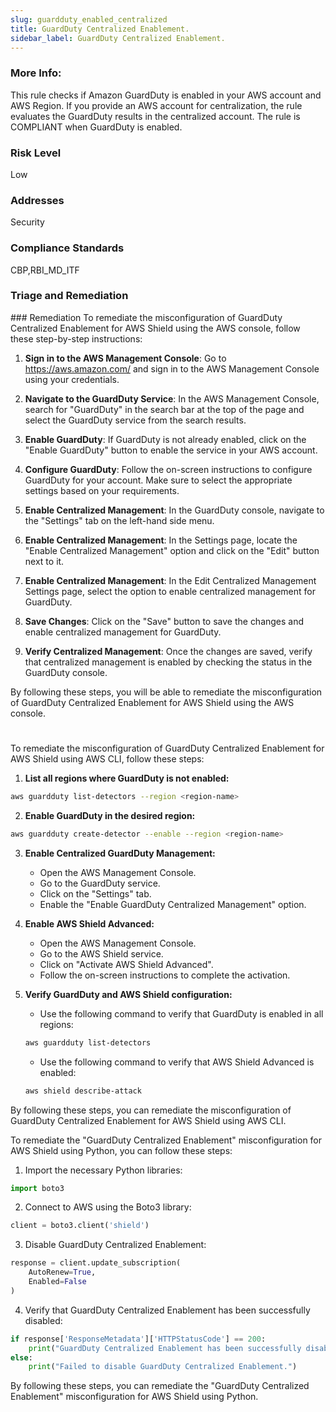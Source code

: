 ```yaml
---
slug: guardduty_enabled_centralized
title: GuardDuty Centralized Enablement.
sidebar_label: GuardDuty Centralized Enablement.
---
```


### More Info:

This rule checks if Amazon GuardDuty is enabled in your AWS account and AWS Region. If you provide an AWS account for centralization, the rule evaluates the GuardDuty results in the centralized account. The rule is COMPLIANT when GuardDuty is enabled.

### Risk Level

Low

### Addresses

Security

### Compliance Standards

CBP,RBI_MD_ITF


### Triage and Remediation
<Tabs>
<Tab title='Remediation'>
### Remediation

<AccordionGroup>
<Accordion title='Using Console' defaultOpen='true'>
To remediate the misconfiguration of GuardDuty Centralized Enablement for AWS Shield using the AWS console, follow these step-by-step instructions:

1. **Sign in to the AWS Management Console**: Go to https://aws.amazon.com/ and sign in to the AWS Management Console using your credentials.

2. **Navigate to the GuardDuty Service**: In the AWS Management Console, search for "GuardDuty" in the search bar at the top of the page and select the GuardDuty service from the search results.

3. **Enable GuardDuty**: If GuardDuty is not already enabled, click on the "Enable GuardDuty" button to enable the service in your AWS account.

4. **Configure GuardDuty**: Follow the on-screen instructions to configure GuardDuty for your account. Make sure to select the appropriate settings based on your requirements.

5. **Enable Centralized Management**: In the GuardDuty console, navigate to the "Settings" tab on the left-hand side menu.

6. **Enable Centralized Management**: In the Settings page, locate the "Enable Centralized Management" option and click on the "Edit" button next to it.

7. **Enable Centralized Management**: In the Edit Centralized Management Settings page, select the option to enable centralized management for GuardDuty.

8. **Save Changes**: Click on the "Save" button to save the changes and enable centralized management for GuardDuty.

9. **Verify Centralized Management**: Once the changes are saved, verify that centralized management is enabled by checking the status in the GuardDuty console.

By following these steps, you will be able to remediate the misconfiguration of GuardDuty Centralized Enablement for AWS Shield using the AWS console.

#
</Accordion>

<Accordion title='Using CLI'>
To remediate the misconfiguration of GuardDuty Centralized Enablement for AWS Shield using AWS CLI, follow these steps:

1. **List all regions where GuardDuty is not enabled:**
```bash
aws guardduty list-detectors --region <region-name>
```

2. **Enable GuardDuty in the desired region:**
```bash
aws guardduty create-detector --enable --region <region-name>
```

3. **Enable Centralized GuardDuty Management:**
    - Open the AWS Management Console.
    - Go to the GuardDuty service.
    - Click on the "Settings" tab.
    - Enable the "Enable GuardDuty Centralized Management" option.

4. **Enable AWS Shield Advanced:**
    - Open the AWS Management Console.
    - Go to the AWS Shield service.
    - Click on "Activate AWS Shield Advanced".
    - Follow the on-screen instructions to complete the activation.

5. **Verify GuardDuty and AWS Shield configuration:**
    - Use the following command to verify that GuardDuty is enabled in all regions:
    ```bash
    aws guardduty list-detectors
    ```
    - Use the following command to verify that AWS Shield Advanced is enabled:
    ```bash
    aws shield describe-attack
    ```

By following these steps, you can remediate the misconfiguration of GuardDuty Centralized Enablement for AWS Shield using AWS CLI.
</Accordion>

<Accordion title='Using Python'>
To remediate the "GuardDuty Centralized Enablement" misconfiguration for AWS Shield using Python, you can follow these steps:

1. Import the necessary Python libraries:
```python
import boto3
```

2. Connect to AWS using the Boto3 library:
```python
client = boto3.client('shield')
```

3. Disable GuardDuty Centralized Enablement:
```python
response = client.update_subscription(
    AutoRenew=True,
    Enabled=False
)
```

4. Verify that GuardDuty Centralized Enablement has been successfully disabled:
```python
if response['ResponseMetadata']['HTTPStatusCode'] == 200:
    print("GuardDuty Centralized Enablement has been successfully disabled.")
else:
    print("Failed to disable GuardDuty Centralized Enablement.")
```

By following these steps, you can remediate the "GuardDuty Centralized Enablement" misconfiguration for AWS Shield using Python.
</Accordion>

</AccordionGroup>
</Tab>
</Tabs>

